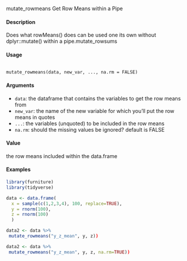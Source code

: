 mutate_rowmeans
Get Row Means within a Pipe

#### Description

Does what rowMeans() does can be used one its own without dplyr::mutate() within a pipe.mutate_rowsums

#### Usage
<pre><code>
mutate_rowmeans(data, new_var, ..., na.rm = FALSE)
</code></pre>

#### Arguments
* ``data``: the dataframe that contains the variables to get the row means from
* ``new_var``: the name of the new variable for which you’ll put the row means in quotes
* ``...``: the variables (unquoted) to be included in the row means
* ``na.rm``: should the missing values be ignored? default is FALSE

#### Value
the row means included within the data.frame

#### Examples
```r
library(furniture)
library(tidyverse)

data <- data.frame(
  x = sample(c(1,2,3,4), 100, replace=TRUE),
  y = rnorm(100),
  z = rnorm(100)
  )

data2 <- data %>%
 mutate_rowmeans("y_z_mean", y, z))

data2 <- data %>%
 mutate_rowmeans("y_z_mean", y, z, na.rm=TRUE))
 

``` 
